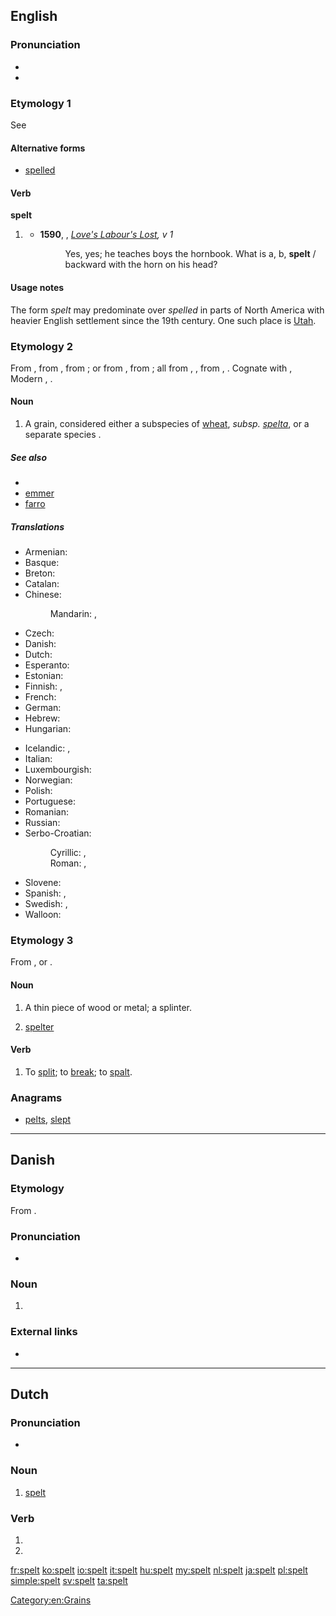 ==English==

===Pronunciation===
* {{IPA|/ˈspɛlt/|lang=en}}
* {{rhymes|ɛlt|lang=en}}

===Etymology 1===
See {{term|spell}}

====Alternative forms====
* [[spelled]] {{qualifier|US|Canada}}

====Verb====
'''spelt'''

# {{context|chiefly|British|lang=en}} {{en-past of|spell}}
#* '''1590''', {{w|William Shakespeare}}, ''[[s:Love's Labour's Lost|Love's Labour's Lost]], v 1''
#*: Yes, yes; he teaches boys the hornbook. What is a, b, '''spelt''' / backward with the horn on his head?

====Usage notes====
The form ''spelt'' may predominate over ''spelled'' in parts of North America with heavier English settlement since the 19th century. One such place is [[Utah]].

===Etymology 2===
From {{etyl|enm|en}}, from {{etyl|ang|en}} {{term|spelt||spelt, corn|lang=ang}}, from {{etyl|osx|en}} {{term|spelta||spelt|lang=osx}}; or from {{etyl|LL.|en}} {{term|spelta||spelt|lang=la}}, from {{etyl|frk|en}} {{m|frk|*spelta||spelt}}; all from {{etyl|gem-pro|en}} {{m|gem-pro|*spiltō}}, {{m|gem-pro|*spiltaz||spelt}}, from {{etyl|ine-pro|en}} {{m|ine-pro|*(s)pelbh-}}, {{m|ine-pro|*(s)pelbh-t-||spelt, spelt meal}}. Cognate with {{etyl|goh|-}} {{term|spelza||spelt|lang=goh}}, Modern {{etyl|de|-}} {{term|Spelz||wheat-like cereal|lang=de}}, {{etyl|nl|-}} {{term|spelt||spelt|lang=nl}}.

====Noun====
{{en-noun|-}}

# A grain, considered either a subspecies of [[wheat]], {{taxlink|Triticum aestivum|species|noshow=1}} ''subsp. [[spelta]]'', or a separate species {{taxlink|Triticum spelta|species|noshow=1}}.

=====See also=====
* {{pedialite}}
* [[emmer]]
* [[farro]]

=====Translations=====
{{trans-top|a type of wheat, Triticum aestivum spelta}}
* Armenian: {{t|hy|հաճար|tr=hačar|sc=Armn}}
* Basque: {{t|eu|espelta}}
* Breton: {{t+|br|yell}}
* Catalan: {{t|ca|espelta|f}}
* Chinese:
*: Mandarin: {{t|cmn|斯卑爾脫小麥|sc=Hani}}, {{t|cmn|斯卑尔脱小麦|tr=sībēi'ěrtuōxiǎomài|sc=Hani}}
* Czech: {{t+|cs|špalda|f}}
* Danish: {{t|da|spelt}}
* Dutch: {{t+|nl|spelt}}
* Esperanto: {{t|eo|spelto}}
* Estonian: {{t|et|speltanisu}}
* Finnish: {{t|fi|spelttivehnä}}, {{t|fi|speltti}}
* French: {{t+|fr|épeautre|m}}
* German: {{t+|de|Dinkel|m}}
* Hebrew: {{t|he|כוסמין}}
* Hungarian: {{t|hu|tönkölybúza}}
{{trans-mid}}
* Icelandic: {{t|is|spelt|n}}, {{t|is|speldi|n}}
* Italian: {{t|it|spelta|f}}
* Luxembourgish: {{t|lb|Spelz}}
* Norwegian: {{t|no|spelt}}
* Polish: {{t|pl|pszenica orkisz|f}}
* Portuguese: {{t|pt|espelta|f}}
* Romanian: {{t+|ro|alac|n}}
* Russian: {{t+|ru|полба|f|tr=pólba}}
* Serbo-Croatian:
*: Cyrillic: {{t|sh|прапшеница|f|sc=Cyrl}}, {{t|sh|пир|sc=Cyrl}}
*: Roman: {{t|sh|prapšenica|f}}, {{t+|sh|pir}}
* Slovene: {{t|sl|pira|f}}
* Spanish: {{t|es|espelta|f}}, {{t+|es|escanda|f}}
* Swedish: {{t|sv|dinkel}}, {{t+|sv|spelt}}
* Walloon: {{t|wa|speate|f}}
{{trans-bottom}}

===Etymology 3===
From {{etyl|gmh|en}} {{term|spalden|lang=gmh}}, or {{etyl|non|en}} {{term|spald|lang=non}}.

====Noun====
{{en-noun}}

# {{context|dialect|Northern England|Scotland|lang=en}} A thin piece of wood or metal; a splinter.
# {{context|metalworking|lang=en}} [[spelter]]

====Verb====
{{en-verb}}

# {{context|obsolete|lang=en}} To [[split]]; to [[break]]; to [[spalt]].
#: {{rfquotek|Mortimer}}

{{Webster 1913}}

===Anagrams===
* [[pelts#English|pelts]], [[slept#English|slept]]

[[Category:en:Grains]]
----

==Danish==

===Etymology===
From {{etyl|gml|da}} {{term|spelte|lang=gml}}.

===Pronunciation===
* {{IPA|/spɛlt/|[sb̥ɛlˀd̥]|lang=da}}

===Noun===
{{da-noun|en|-}}

# {{l|en|spelt}} {{gloss|a type of wheat, {{taxlink|Triticum spelta|species|noshow=1}}}}

===External links===
* {{pedialite|lang=da}}

----

==Dutch==

===Pronunciation===
* {{audio|Nl-spelt.ogg|audio|lang=nl}}

===Noun===
{{nl-noun|n|-|-}}

# [[#English|spelt]] {{gloss|grain}}

===Verb===
{{nl-verb-form}}

# {{nl-verb form of|p=23|n=sg|t=pres|m=ind|spellen}}
# {{nl-verb form of|n=pl|m=imp|spellen}}

[[fr:spelt]]
[[ko:spelt]]
[[io:spelt]]
[[it:spelt]]
[[hu:spelt]]
[[my:spelt]]
[[nl:spelt]]
[[ja:spelt]]
[[pl:spelt]]
[[simple:spelt]]
[[sv:spelt]]
[[ta:spelt]]